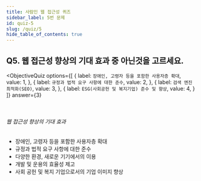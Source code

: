 ```yaml
---
title: 사람인 웹 접근성 퀴즈
sidebar_label: 5번 문제
id: quiz-5
slug: /quiz/5
hide_table_of_contents: true
---
```


## Q5. 웹 접근성 향상의 기대 효과 중 아닌것을 고르세요.




<ObjectiveQuiz
  options={[
    {
      label: `장애인, 고령자 등을 포함한 사용자층 확대`,
      value: 1,
    },
    {
      label: `규정과 법적 요구 사항에 대한 준수`,
      value: 2,
    },
    {
      label: `검색 엔진 최적화(SEO)`,
      value: 3,
    },
    {
      label: `ESG(사회공헌 및 복지기업) 준수 및 향상`,
      value: 4,
    }
  ]}
  answer={3}
>
  <Correct>
    <br />
    <h6>웹 접근성 향상의 기대 효과</h6>
    <ul>
      <li>장애인, 고령자 등을 포함한 사용자층 확대</li>
      <li>규정과 법적 요구 사항에 대한 준수</li>
      <li>다양한 환경, 새로운 기기에서의 이용</li>
      <li>개발 및 운용의 효율성 제고</li>
      <li>사회 공헌 및 복지 기업으로서의 기업 이미지 향상</li>
    </ul>
  </Correct>
  
</ObjectiveQuiz>